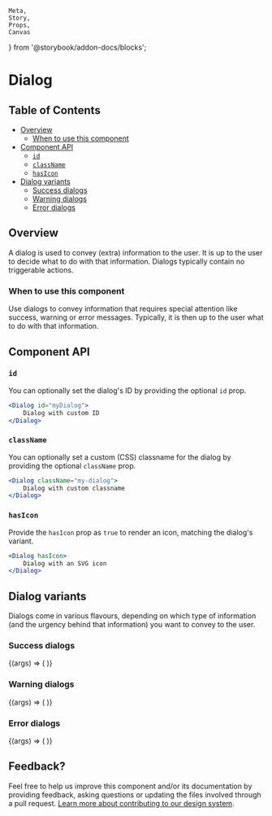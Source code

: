     Meta,
    Story,
    Props,
    Canvas
} from '@storybook/addon-docs/blocks';

<Meta
    title="Library/Components/Dialog"
    component={Dialog}
/>

# Dialog

## Table of Contents

<!-- START doctoc generated TOC please keep comment here to allow auto update -->
<!-- DON'T EDIT THIS SECTION, INSTEAD RE-RUN doctoc TO UPDATE -->
<!-- (@see https://github.com/thlorenz/doctoc) -->

- [Overview](#overview)
  - [When to use this component](#when-to-use-this-component)
- [Component API](#component-api)
  - [`id`](#id)
  - [`className`](#classname)
  - [`hasIcon`](#hasicon)
- [Dialog variants](#dialog-variants)
  - [Success dialogs](#success-dialogs)
  - [Warning dialogs](#warning-dialogs)
  - [Error dialogs](#error-dialogs)

<!-- END doctoc generated TOC please keep comment here to allow auto update -->

## Overview

A dialog is used to convey (extra) information to the user. It is up to the user to decide what to do with that information. Dialogs typically contain no triggerable actions.

<Canvas>
    <Story name="All variants">
        <div style={{ padding: '8px 0' }}>
            <Dialog>
                This is a standard dialog. It can be used to convey simple information to users, such as: 'Welcome to your dashboard'
            </Dialog>
        </div>
        <div style={{ padding: '8px 0' }}>
            <Dialog
                hasIcon
            >
                This is a standard dialog with an inline svg icon. It can be used to convey simple information to users, such as: 'Did you know..'.
            </Dialog>
        </div>
        <div style={{ padding: '8px 0' }}>
            <Dialog
                variant="success"
                hasIcon
            >
                This is a 'success' dialog with an inline svg icon. It can be used to display a positive message, such as: 'Your order is confirmed'.
            </Dialog>
        </div>
        <div style={{ padding: '8px 0' }}>
            <Dialog
                variant="warning"
                hasIcon
            >
                This is a 'warning' dialog with an inline svg icon. It can be used to display a warning message, such as: 'This order is not yet confirmed'.
            </Dialog>
        </div>
        <div style={{ padding: '8px 0' }}>
            <Dialog
                variant="error"
                hasIcon
            >
                This is an 'error' dialog with an inline svg icon. It can be used to display an error message, such as: 'Your order could not be processed'.
            </Dialog>
        </div>
    </Story>
</Canvas>

### When to use this component

Use dialogs to convey information that requires special attention like success, warning or error messages. Typically, it is then up to the user what to do with that information.

## Component API

<Props />

### `id`

You can optionally set the dialog's ID by providing the optional `id` prop.

```jsx
<Dialog id="myDialog">
    Dialog with custom ID
</Dialog>
```

### `className`

You can optionally set a custom (CSS) classname for the dialog by providing the optional `className` prop.

```jsx
<Dialog className="my-dialog">
    Dialog with custom classname
</Dialog>
```

### `hasIcon`

Provide the `hasIcon` prop as  `true` to render an icon, matching the dialog's variant.

```jsx
<Dialog hasIcon>
    Dialog with an SVG icon
</Dialog>
```

## Dialog variants

Dialogs come in various flavours, depending on which type of information (and the urgency behind that information) you want to convey to the user.

### Success dialogs

<Canvas>
    <Story
        name="Success"
        args={{
            variant: 'success',
            hasIcon: true
        }}
    >
    {(args) => (
        <Dialog {...args}>
            This is a 'success' dialog with an inline svg icon. It can be used to display a positive message, such as: 'Your order is confirmed'.
        </Dialog>
    )}
    </Story>
</Canvas>

### Warning dialogs

<Canvas>
    <Story
        name="Warning"
        args={{
            variant: 'warning',
            hasIcon: true
        }}
    >
    {(args) => (
        <Dialog {...args}>
            This is a 'warning' dialog with an inline svg icon. It can be used to display a warning message, such as: 'This order is not yet confirmed'.
        </Dialog>
    )}
    </Story>
</Canvas>

### Error dialogs

<Canvas>
    <Story
        name="Error"
        args={{
            variant: 'error',
            hasIcon: true
        }}
    >
    {(args) => (
        <Dialog {...args}>
            This is an 'error' dialog with an inline svg icon. It can be used to display an error message, such as: 'Your order could not be processed'.
        </Dialog>
    )}
    </Story>
</Canvas>

## Feedback?

Feel free to help us improve this component and/or its documentation by providing feedback, asking questions or updating the files involved through a pull request. [Learn more about contributing to our design system](?path=/docs/how-to-contribute--page).
